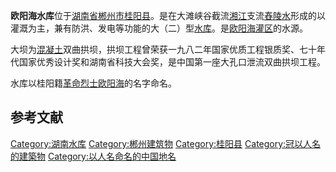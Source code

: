 {{Infobox Reservoir | 
|name                     = 欧阳海水库
|code                     = BFF10800632
|nickname                 = 
|image                    = 
|image_caption            = 
|map                      = 
|map_caption              = 
|class                    = 大（二）型[[水库|水库]]
|location_of_reservoir    = [[湖南省|湖南省]][[郴州市|郴州市]][[桂阳县|桂阳县]]
|location_of_dam          = [[桂阳县|桂阳县]]大滩峡谷
|inflow                   = [[舂陵水|舂陵水]]
|outflow                  = 5409
|catchment_area           = 390
|reservoir_area           = 9.11
|mean_depth               = 40.00
|maximum_depth            = 
|elevation_of_water       = 130
|water_quality            = 
|island                   = 
|maximum_storage_capacity = 4.24亿
|normal_storage_capacity  = 2.92亿
|dead_storage_capacity    = 
|elevation_of_dam         = 134
|height_of_dam            = 58
|length_of_dam            = 230.56
|width_of_dam             = 3.26
|installed_capacity       = 3.6万千瓦
|start                    = 1966年10月
|complete                 = 1970年主体工程基本建成
|cost                     = 
|emigrate                 = 
|latd              = 26
|latm              = 05
|lats              = 47
|latNS             = N
|longd             = 112
|longm             = 41
|longs             = 11
|longEW            = E
|website           = 
|footnotes         = 资料主要来源：<ref>[http://www.chinawater.net.cn/china_dams/ouyanghai/index.html 欧阳海水库]</ref><ref>[http://www.hnwr.gov.cn/news/html/2004/11/20041117134709-1.htm 水利工程：欧阳海水库] {{webarchive|url=https://web.archive.org/web/20070805224357/http://www.hnwr.gov.cn/news/html/2004/11/20041117134709-1.htm |date=2007-08-05 }}</ref>
}}
'''欧阳海水库'''位于[[湖南省|湖南省]][[郴州市|郴州市]][[桂阳县|桂阳县]]。是在大滩峡谷截流[[湘江|湘江]]支流[[舂陵水|舂陵水]]形成的以灌溉为主，兼有防洪、发电等功能的大（二）型[[水库|水库]]。是[[欧阳海灌区|欧阳海灌区]]的水源。

大坝为[[混凝土|混凝土]]双曲拱坝，拱坝工程曾荣获一九八二年国家优质工程银质奖、七十年代国家优秀设计奖和湖南省科技大会奖，是中国第一座大孔口泄流双曲拱坝工程。

水库以桂阳籍[[革命烈士|革命烈士]][[欧阳海|欧阳海]]的名字命名。

==参考文献==
<div class="references-small">
<references />
</div>

[[Category:湖南水库|Category:湖南水库]]
[[Category:郴州建筑物|Category:郴州建筑物]]
[[Category:桂阳县|Category:桂阳县]]
[[Category:冠以人名的建築物|Category:冠以人名的建築物]]
[[Category:以人名命名的中国地名|Category:以人名命名的中国地名]]